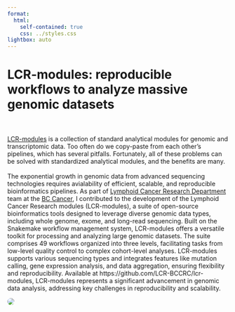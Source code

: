 ```yaml
---
format:
  html:
    self-contained: true
    css: ../styles.css
lightbox: auto
---
```


# LCR-modules: reproducible workflows to analyze massive genomic datasets

<br><br>
[LCR-modules](https://github.com/LCR-BCCRC/lcr-modules) is a collection of standard analytical modules for genomic and transcriptomic data. Too often do we copy-paste from each other’s pipelines, which has several pitfalls. Fortunately, all of these problems can be solved with standardized analytical modules, and the benefits are many.
<br><br>
The exponential growth in genomic data from advanced sequencing technologies requires avialability of efficient, scalable, and reproducible bioinformatics pipelines. As part of [Lymphoid Cancer Research Department](https://www.bccrc.ca/dept/lcr/) team at the [BC Cancer](https://www.bccrc.ca/), I contributed to the development of the Lymphoid Cancer Research modules (LCR-modules), a suite of open-source bioinformatics tools designed to leverage diverse genomic data types, including whole genome, exome, and long-read sequencing. Built on the Snakemake workflow management system, LCR-modules offers a versatile toolkit for processing and analyzing large genomic datasets. The suite comprises 49 workflows organized into three levels, facilitating tasks from low-level quality control to complex cohort-level analyses. LCR-modules supports various sequencing types and integrates features like mutation calling, gene expression analysis, and data aggregation, ensuring flexibility and reproducibility. Available at https://github.com/LCR-BCCRC/lcr-modules, LCR-modules represents a significant advancement in genomic data analysis, addressing key challenges in reproducibility and scalability.

![](../src/images/lcr_modules_1A.png){
    fig-align="center"
    .lightbox
    style="column-span: none; border-radius: 20px;"
    group="my-gallery"
}
